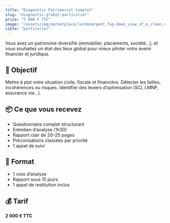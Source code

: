 ```yaml
---
title: "Diagnostic Patrimonial Complet"
slug: "diagnostic-global-particulier"
price: "2 000 € TTC"
image: "/assets/img/marketplace/lordenargent_Top-down_view_of_a_clean_desk_with_open_leather__98f0947e-5683-4707-8eeb-cccd4409d1ea_0.webp"
cible: "particulier"
---
```


Vous avez un patrimoine diversifié (immobilier, placements, société...), et vous souhaitez un état des lieux global pour mieux piloter votre avenir financier et juridique.

## 🎯 Objectif
Mettre à plat votre situation civile, fiscale et financière. Détecter les failles, incohérences ou risques. Identifier des leviers d’optimisation (SCI, LMNP, assurance vie...).

## 📦 Ce que vous recevez
- Questionnaire complet structurant
- Entretien d’analyse (1h30)
- Rapport clair de 20–25 pages
- Préconisations classées par priorité
- 1 appel de suivi

## 📅 Format
- 1 visio d’analyse
- Rapport sous 15 jours
- 1 appel de restitution inclus

## 💰 Tarif
**2 000 € TTC**

<CTA label="Je veux un regard global sur mon patrimoine" />
